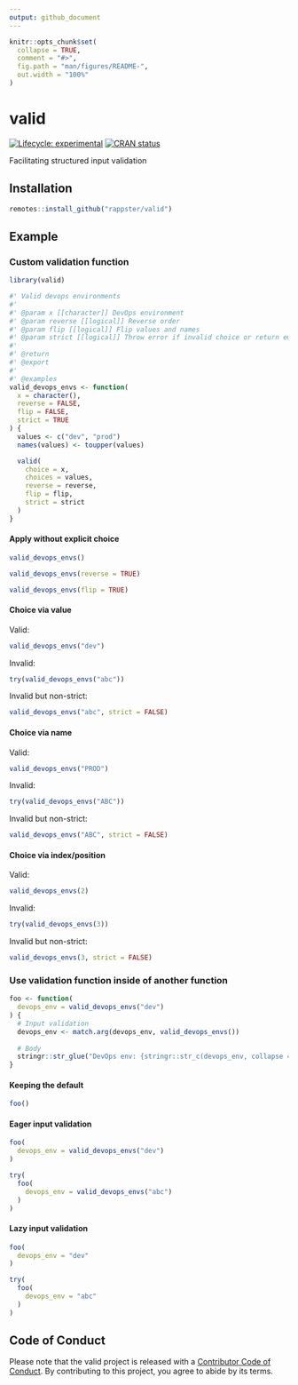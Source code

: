 ```yaml
---
output: github_document
---
```


<!-- README.md is generated from README.Rmd. Please edit that file -->

```r
knitr::opts_chunk$set(
  collapse = TRUE,
  comment = "#>",
  fig.path = "man/figures/README-",
  out.width = "100%"
)
```

# valid

<!-- badges: start -->
[![Lifecycle: experimental](https://img.shields.io/badge/lifecycle-experimental-orange.svg)](https://www.tidyverse.org/lifecycle/#experimental)
[![CRAN status](https://www.r-pkg.org/badges/version/valid)](https://CRAN.R-project.org/package=valid)
<!-- badges: end -->

Facilitating structured input validation

## Installation

```r
remotes::install_github("rappster/valid")
```

## Example

### Custom validation function

```r
library(valid)
```

```r
#' Valid devops environments
#'
#' @param x [[character]] DevOps environment
#' @param reverse [[logical]] Reverse order
#' @param flip [[logical]] Flip values and names
#' @param strict [[logical]] Throw error if invalid choice or return empty
#'
#' @return
#' @export
#'
#' @examples
valid_devops_envs <- function(
  x = character(),
  reverse = FALSE,
  flip = FALSE,
  strict = TRUE
) {
  values <- c("dev", "prod")
  names(values) <- toupper(values)

  valid(
    choice = x,
    choices = values,
    reverse = reverse,
    flip = flip,
    strict = strict
  )
}
```

#### Apply without explicit choice

```r
valid_devops_envs()
```

```r
valid_devops_envs(reverse = TRUE)
```
```r
valid_devops_envs(flip = TRUE)
```

#### Choice via value

Valid:

```r
valid_devops_envs("dev")
```
Invalid:

```r
try(valid_devops_envs("abc"))
```

Invalid but non-strict:

```r
valid_devops_envs("abc", strict = FALSE)
```

#### Choice via name

Valid:

```r
valid_devops_envs("PROD")
```

Invalid:

```r
try(valid_devops_envs("ABC"))
```

Invalid but non-strict:

```r
valid_devops_envs("ABC", strict = FALSE)
```

#### Choice via index/position

Valid:

```r
valid_devops_envs(2)
```

Invalid:

```r
try(valid_devops_envs(3))
```

Invalid but non-strict:

```r
valid_devops_envs(3, strict = FALSE)
```
### Use validation function inside of another function

```r
foo <- function(
  devops_env = valid_devops_envs("dev")
) {
  # Input validation
  devops_env <- match.arg(devops_env, valid_devops_envs())
  
  # Body
  stringr::str_glue("DevOps env: {stringr::str_c(devops_env, collapse = ', ')}")
}
```

#### Keeping the default

```r
foo()
```

#### Eager input validation

```r
foo(
  devops_env = valid_devops_envs("dev")
)
```

```r
try(
  foo(
    devops_env = valid_devops_envs("abc")
  )
)
```

#### Lazy input validation

```r
foo(
  devops_env = "dev"
)
```

```r
try(
  foo(
    devops_env = "abc"
  )
)
```

## Code of Conduct

Please note that the valid project is released with a [Contributor Code of Conduct](https://contributor-covenant.org/version/2/0/CODE_OF_CONDUCT.html). By contributing to this project, you agree to abide by its terms.

